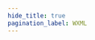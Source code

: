 ```yaml
---
hide_title: true
pagination_label: WXML
---
```



<FeatureIcon src={wechatMiniProgram} alt="WXML" title="WXML" />
<LinkList
  srcList={[
    {
      title: "Data Binding",
      link: "/docs/wechat-mini-program/wxml/data-binding",
      src: wechatMiniProgram,
      alt: "Data Binding",
    },
  ]}
/>
